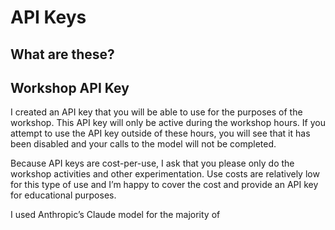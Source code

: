 # API Keys
  
## What are these?

## Workshop API Key

I created an API key that you will be able to use for the purposes of the workshop.
This API key will only be active during the workshop hours.
If you attempt to use the API key outside of these hours, you will see that it has been disabled and your calls to the model will not be completed.

Because API keys are cost-per-use, I ask that you please only do the workshop activities and other experimentation. 
Use costs are relatively low for this type of use and I'm happy to cover the cost and provide an API key for educational purposes.

I used Anthropic's Claude model for the majority of